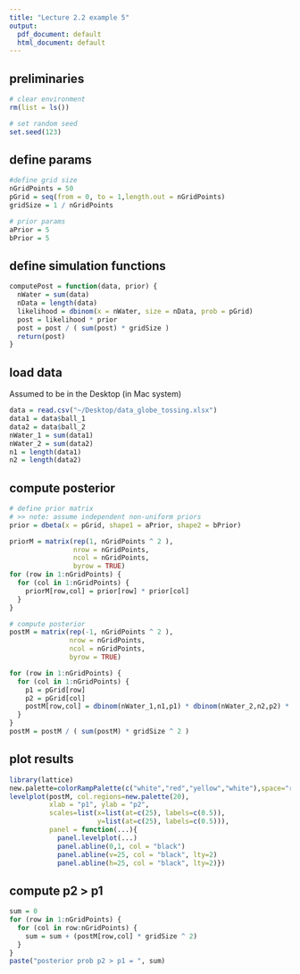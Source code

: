 ```yaml
---
title: "Lecture 2.2 example 5"
output:
  pdf_document: default
  html_document: default
---
```


## preliminaries
```r
# clear environment
rm(list = ls())

# set random seed
set.seed(123)
```

## define params 
```r
#define grid size
nGridPoints = 50
pGrid = seq(from = 0, to = 1,length.out = nGridPoints)
gridSize = 1 / nGridPoints

# prior params
aPrior = 5
bPrior = 5
```

## define simulation functions
```r
computePost = function(data, prior) {
  nWater = sum(data)
  nData = length(data)
  likelihood = dbinom(x = nWater, size = nData, prob = pGrid)
  post = likelihood * prior
  post = post / ( sum(post) * gridSize )
  return(post)
}
```

## load data
Assumed to be in the Desktop (in Mac system)
```r
data = read.csv("~/Desktop/data_globe_tossing.xlsx")
data1 = data$ball_1
data2 = data$ball_2
nWater_1 = sum(data1)
nWater_2 = sum(data2)
n1 = length(data1)
n2 = length(data2)
```

## compute posterior
```r
# define prior matrix
# >> note: assume independent non-uniform priors
prior = dbeta(x = pGrid, shape1 = aPrior, shape2 = bPrior)

priorM = matrix(rep(1, nGridPoints ^ 2 ),
                nrow = nGridPoints,
                ncol = nGridPoints,
                byrow = TRUE)
for (row in 1:nGridPoints) {
  for (col in 1:nGridPoints) {
    priorM[row,col] = prior[row] * prior[col]
  }
}

# compute posterior
postM = matrix(rep(-1, nGridPoints ^ 2 ),
               nrow = nGridPoints,
               ncol = nGridPoints,
               byrow = TRUE)

for (row in 1:nGridPoints) {
  for (col in 1:nGridPoints) {
    p1 = pGrid[row]
    p2 = pGrid[col]
    postM[row,col] = dbinom(nWater_1,n1,p1) * dbinom(nWater_2,n2,p2) * priorM[row,col]
  }
}
postM = postM / ( sum(postM) * gridSize ^ 2 )
```

## plot results
```r
library(lattice)
new.palette=colorRampPalette(c("white","red","yellow","white"),space="rgb")
levelplot(postM, col.regions=new.palette(20),
          xlab = "p1", ylab = "p2",
          scales=list(x=list(at=c(25), labels=c(0.5)),
                      y=list(at=c(25), labels=c(0.5))),
          panel = function(...){
            panel.levelplot(...)
            panel.abline(0,1, col = "black")
            panel.abline(v=25, col = "black", lty=2)
            panel.abline(h=25, col = "black", lty=2)})
```

## compute p2 > p1
```r
sum = 0
for (row in 1:nGridPoints) {
  for (col in row:nGridPoints) {
    sum = sum + (postM[row,col] * gridSize ^ 2)
  }
}
paste("posterior prob p2 > p1 = ", sum)
```

